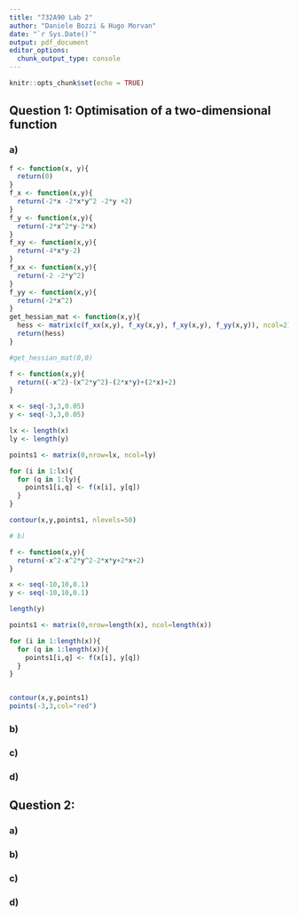 ```yaml
---
title: "732A90 Lab 2"
author: "Daniele Bozzi & Hugo Morvan"
date: "`r Sys.Date()`"
output: pdf_document
editor_options: 
  chunk_output_type: console
---
```

```r
knitr::opts_chunk$set(echo = TRUE)
```

## Question 1: Optimisation of a two-dimensional function

### a)
```r
f <- function(x, y){
  return(0)
}
f_x <- function(x,y){
  return(-2*x -2*x*y^2 -2*y +2)
}
f_y <- function(x,y){
  return(-2*x^2*y-2*x)
}
f_xy <- function(x,y){
  return(-4*x*y-2)
}
f_xx <- function(x,y){
  return(-2 -2*y^2)
}
f_yy <- function(x,y){
  return(-2*x^2)
}
get_hessian_mat <- function(x,y){
  hess <- matrix(c(f_xx(x,y), f_xy(x,y), f_xy(x,y), f_yy(x,y)), ncol=2)
  return(hess)
}

#get_hessian_mat(0,0)

f <- function(x,y){
  return((-x^2)-(x^2*y^2)-(2*x*y)+(2*x)+2)
}

x <- seq(-3,3,0.05)
y <- seq(-3,3,0.05)

lx <- length(x)
ly <- length(y)

points1 <- matrix(0,nrow=lx, ncol=ly)

for (i in 1:lx){
  for (q in 1:ly){
    points1[i,q] <- f(x[i], y[q])
  }
}

contour(x,y,points1, nlevels=50)

# b)

```


```r
f <- function(x,y){
  return(-x^2-x^2*y^2-2*x*y+2*x+2)
}

x <- seq(-10,10,0.1)
y <- seq(-10,10,0.1)

length(y)

points1 <- matrix(0,nrow=length(x), ncol=length(x))

for (i in 1:length(x)){
  for (q in 1:length(x)){
    points1[i,q] <- f(x[i], y[q])
  }
}


contour(x,y,points1)
points(-3,3,col="red")

```



### b)

### c)

### d)


## Question 2:

### a)

### b)

### c)

### d)
